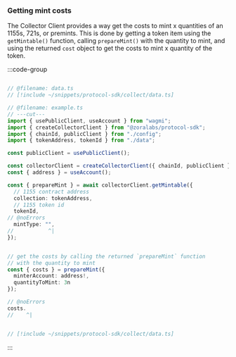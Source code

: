 ### Getting mint costs

The Collector Client provides a way get the costs to mint x quantities of an 1155s, 721s, or premints. 
This is done by getting a token item using the `getMintable()` function, calling `prepareMint()` with the quantity to mint, 
and using the returned `cost` object to get the costs to mint x quantity of the token.

:::code-group

```ts twoslash [example.ts]

// @filename: data.ts
// [!include ~/snippets/protocol-sdk/collect/data.ts]

// @filename: example.ts
// ---cut---
import { usePublicClient, useAccount } from "wagmi";
import { createCollectorClient } from "@zoralabs/protocol-sdk";
import { chainId, publicClient } from "./config";
import { tokenAddress, tokenId } from "./data";

const publicClient = usePublicClient();

const collectorClient = createCollectorClient({ chainId, publicClient });
const { address } = useAccount();

const { prepareMint } = await collectorClient.getMintable({
  // 1155 contract address
  collection: tokenAddress,
  // 1155 token id
  tokenId,
// @noErrors
  mintType: "",
//           ^|
});


// get the costs by calling the returned `prepareMint` function
// with the quantity to mint
const { costs } = prepareMint({
  minterAccount: address!,
  quantityToMint: 3n
});

// @noErrors
costs.
//    ^|



```

```ts twoslash [data.ts]
// [!include ~/snippets/protocol-sdk/collect/data.ts]
```

:::
